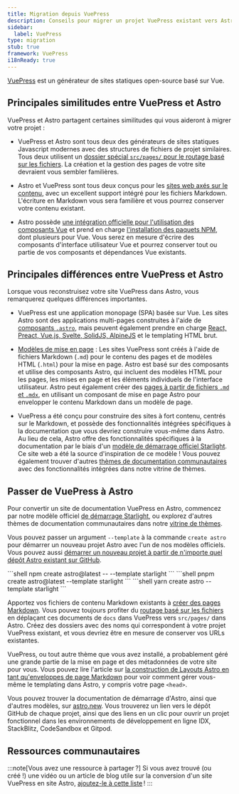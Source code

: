 ```yaml
---
title: Migration depuis VuePress
description: Conseils pour migrer un projet VuePress existant vers Astro
sidebar:
  label: VuePress
type: migration
stub: true
framework: VuePress
i18nReady: true
---
```


[VuePress](https://vuePress.vuejs.org) est un générateur de sites statiques open-source basé sur Vue.

## Principales similitudes entre VuePress et Astro

VuePress et Astro partagent certaines similitudes qui vous aideront à migrer votre projet :

- VuePress et Astro sont tous deux des générateurs de sites statiques Javascript modernes avec des structures de fichiers de projet similaires. Tous deux utilisent un [dossier spécial `src/pages/` pour le routage basé sur les fichiers](/fr/basics/astro-pages/). La création et la gestion des pages de votre site devraient vous sembler familières.

- Astro et VuePress sont tous deux conçus pour les [sites web axés sur le contenu](/fr/concepts/why-astro/#axé-sur-le-contenu), avec un excellent support intégré pour les fichiers Markdown. L'écriture en Markdown vous sera familière et vous pourrez conserver votre contenu existant.

- Astro possède [une intégration officielle pour l'utilisation des composants Vue](/fr/guides/integrations-guide/vue/) et prend en charge [l'installation des paquets NPM](/fr/guides/imports/#paquets-npm), dont plusieurs pour Vue. Vous serez en mesure d'écrire des composants d'interface utilisateur Vue et pourrez conserver tout ou partie de vos composants et dépendances Vue existants.


## Principales différences entre VuePress et Astro

Lorsque vous reconstruisez votre site VuePress dans Astro, vous remarquerez quelques différences importantes.

- VuePress est une application monopage (SPA) basée sur Vue. Les sites Astro sont des applications multi-pages construites à l'aide de [composants `.astro`](/fr/basics/astro-components/), mais peuvent également prendre en charge [React, Preact, Vue.js, Svelte, SolidJS, AlpineJS](/fr/guides/framework-components/) et le templating HTML brut.

- [Modèles de mise en page](/fr/basics/layouts/) : Les sites VuePress sont créés à l'aide de fichiers Markdown (`.md`) pour le contenu des pages et de modèles HTML (`.html`) pour la mise en page. Astro est basé sur des composants et utilise des composants Astro, qui incluent des modèles HTML pour les pages, les mises en page et les éléments individuels de l'interface utilisateur. Astro peut également créer des [pages à partir de fichiers `.md` et `.mdx`](/fr/guides/markdown-content/), en utilisant un composant de mise en page Astro pour envelopper le contenu Markdown dans un modèle de page.

- VuePress a été conçu pour construire des sites à fort contenu, centrés sur le Markdown, et possède des fonctionnalités intégrées spécifiques à la documentation que vous devriez construire vous-même dans Astro. Au lieu de cela, Astro offre des fonctionnalités spécifiques à la documentation par le biais d'un [modèle de démarrage officiel Starlight](https://starlight.astro.build). Ce site web a été la source d'inspiration de ce modèle ! Vous pouvez également trouver d'autres [thèmes de documentation communautaires](https://astro.build/themes?search=&categories%5B%5D=docs) avec des fonctionnalités intégrées dans notre vitrine de thèmes.

## Passer de VuePress à Astro

Pour convertir un site de documentation VuePress en Astro, commencez par notre modèle officiel [de démarrage Starlight](https://starlight.astro.build), ou explorez d'autres thèmes de documentation communautaires dans notre [vitrine de thèmes](https://astro.build/themes?search=&categories%5B%5D=docs).

Vous pouvez passer un argument `--template` à la commande `create astro` pour démarrer un nouveau projet Astro avec l'un de nos modèles officiels. Vous pouvez aussi [démarrer un nouveau projet à partir de n'importe quel dépôt Astro existant sur GitHub](/fr/install-and-setup/#utiliser-un-thème-ou-un-modèle-de-démarrage).

  <PackageManagerTabs>
    <Fragment slot="npm">
    ```shell
    npm create astro@latest -- --template starlight
    ```
    </Fragment>
    <Fragment slot="pnpm">
    ```shell
    pnpm create astro@latest --template starlight
    ```
    </Fragment>
    <Fragment slot="yarn">
    ```shell
    yarn create astro --template starlight
    ```
    </Fragment>
  </PackageManagerTabs>

Apportez vos fichiers de contenu Markdown existants à [créer des pages Markdown](/fr/guides/markdown-content/). Vous pouvez toujours profiter du [routage basé sur les fichiers](/fr/guides/routing/) en déplaçant ces documents de `docs` dans VuePress vers `src/pages/` dans Astro. Créez des dossiers avec des noms qui correspondent à votre projet VuePress existant, et vous devriez être en mesure de conserver vos URLs existantes.

VuePress, ou tout autre thème que vous avez installé, a probablement géré une grande partie de la mise en page et des métadonnées de votre site pour vous. Vous pouvez lire l'article sur [la construction de Layouts Astro en tant qu'enveloppes de page Markdown](/fr/basics/layouts/#mises-en-page-markdown) pour voir comment gérer vous-même le templating dans Astro, y compris votre page `<head>`.

Vous pouvez trouver la documentation de démarrage d'Astro, ainsi que d'autres modèles, sur [astro.new](https://astro.new). Vous trouverez un lien vers le dépôt GitHub de chaque projet, ainsi que des liens en un clic pour ouvrir un projet fonctionnel dans les environnements de développement en ligne IDX, StackBlitz, CodeSandbox et Gitpod.

## Ressources communautaires

:::note[Vous avez une ressource à partager ?]
Si vous avez trouvé (ou créé !) une vidéo ou un article de blog utile sur la conversion d'un site VuePress en site Astro, [ajoutez-le à cette liste](https://github.com/withastro/docs/edit/main/src/content/docs/en/guides/migrate-to-astro/from-vuepress.mdx) !
:::
